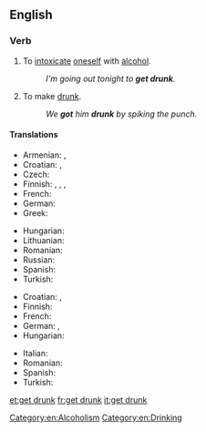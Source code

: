==English==

===Verb===
{{en-verb|inf=to [[get]] [[drunk]]|gets drunk|getting drunk|got drunk|gotten drunk}}

# {{intransitive}} To [[intoxicate]] [[oneself]] with [[alcohol]].
#: ''I'm going out tonight to '''get drunk'''.''
# {{transitive}} To make [[drunk]].
#: ''We '''got''' him '''drunk''' by spiking the punch.''

====Translations====
{{trans-top|to intoxicate oneself with alcohol}}
* Armenian: {{t-|hy|հարբել|tr=harbel}}, {{t-|hy|արբենալ|tr=arbenal}}
* Croatian: {{t-|hr|napiti|alt=nàpiti se}}, {{t-|hr|opiti|alt=òpiti se}}
* Czech: {{t-|cs|opít|alt=opít se}}
* Finnish: {{t-|fi|juopua}}, {{t+|fi|humaltua}}, {{t-|fi|tulla juovuksiin}},  {{t-|fi|tulla humalaan}}
* French: {{t+|fr|souler|alt=se souler}}
* German: {{t+|de|betrinken|alt=sich betrinken}}
* Greek: {{t+|el|μεθώ}}
{{trans-mid}}
* Hungarian: {{t|hu|berúg}}
* Lithuanian: {{t-|lt|nusigerti|xs=Lithuanian}}
* Romanian: {{t+|ro|îmbăta|alt=a se îmbăta}}
* Russian: {{t|ru|напиваться|tr=napivát’s’a}}
* Spanish: {{t+|es|emborracharse}}
* Turkish: {{t|tr|sarhoş olmak}}
{{trans-bottom}}

{{trans-top|transitive; to make drunk}}
* Croatian: {{t-|hr|napiti|alt=nàpiti}}, {{t-|hr|opiti|alt=òpiti}}
* Finnish: {{t-|fi|juottaa}}
* French: {{t+|fr|souler}}
* German: {{t+|de|betrunken}} {{t+|de|machen}}, {{t|de|abfüllen}}
* Hungarian: {{t|hu|berúgat}}
{{trans-mid}}
* Italian: {{t-|it|ubriacarsi}}
* Romanian: {{t+|ro|îmbăta|alt=a îmbăta}}
* Spanish: {{t-|es|emborrachar}}
* Turkish: {{t|tr|sarhoş etmek}}
{{trans-bottom}}

[[Category:en:Alcoholism]]
[[Category:en:Drinking]]

[[et:get drunk]]
[[fr:get drunk]]
[[it:get drunk]]